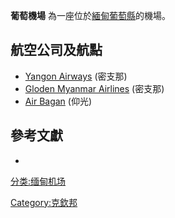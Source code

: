 {{Infobox airport
| name          = 葡萄機場
| nativename    = 
| nativename-a  = 
| nativename-r  = 
| image         = 
| image-width   = 
| caption       = 
| IATA          = PBU
| ICAO          = VYPT
| type          = 
| owner         = 
| operator      = 
| city-served   = 
| location      = 葡萄縣, 緬甸
| h1-length-f   = 1500
| h1-length-m   = 457
| coordinates   = {{coord|27|19|48|N|097|25|35|E|type:airport}}
| pushpin_map   = Myanmar
| pushpin_label = PBU
| pushpin_label_position = right
| website       = 
| metric-elev   = 
| metric-rwy    = 
| r1-number     = 17/35
| r1-length-f   = 7002
| r1-length-m   = 2134
| r1-surface    = [[瀝青|瀝青]]
| stat-year     = 
| stat1-header  = 
| stat1-data    = 
| footnotes     = 
}}
'''葡萄機場''' {{airport codes|PBU|VYPT}}為一座位於[[緬甸|緬甸]][[葡萄縣|葡萄縣]]的機場。 

==航空公司及航點==
*[[Yangon_Airways|Yangon Airways]] (密支那)
*[[Gloden_Myanmar_Airlines|Gloden Myanmar Airlines]] (密支那)
*[[Air_Bagan|Air Bagan]] (仰光)

==參考文獻==
* {{WAD|VYPT}}

{{coord|27|19|48|N|097|25|35|E|type:airport|display=title}}

{{airport-stub}}

[[分类:缅甸机场|分类:缅甸机场]]
[[Category:克欽邦|Category:克欽邦]]